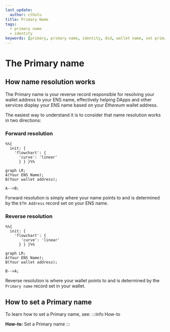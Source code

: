 ```yaml
---
last_update:
  author: cthulu
title: Primary Name
tags:
  - primary name
  - identity
keywords: [primary, primary name, identity, did, wallet name, set primary]
---
```


# The Primary name

## How name resolution works

The Primary name is your reverse record responsible for resolving your wallet address to your ENS name, effectively helping DApps and other services display your ENS name based on your *Ethereum* wallet address.

The easiest way to understand it is to consider that name resolution works in two directions:

### Forward resolution
```mermaid
%%{
  init: {
    'flowchart': {
      'curve': 'linear'
      } } }%%
      
graph LR;
A(Your ENS Name);
B(Your wallet address);

A-->B;
```
Forward resolution is simply where your name points to and is determined by the `ETH Address` record set on your ENS name.

### Reverse resolution
```mermaid
%%{
  init: {
    'flowchart': {
       'curve': 'linear'
      } } }%%

graph LR;
A(Your ENS Name);
B(Your wallet address);

B-->A;
```
Reverse resolution is where your wallet points to and is determined by the `Primary name` record set in your wallet.

## How to set a Primary name
To learn how to set a Primary name, see:
:::info How-to
<Link to="/docs/howto/set-primary-name"><b>How-to:</b> Set a Primary name</Link>
:::
